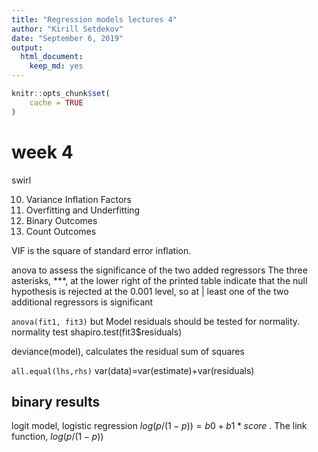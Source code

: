 ```yaml
---
title: "Regression models lectures 4"
author: "Kirill Setdekov"
date: "September 6, 2019"
output:
  html_document:
    keep_md: yes
---
```


```r
knitr::opts_chunk$set(
	cache = TRUE
)
```

# week 4

swirl

10. Variance Inflation Factors
11. Overfitting and Underfitting
12. Binary Outcomes
13. Count Outcomes


VIF is the square of standard error inflation.

anova to assess the significance of the two added regressors
The three asterisks, ***, at the lower right of the printed table indicate that the null hypothesis is rejected at the 0.001 level, so at
| least one of the two additional regressors is significant

`anova(fit1, fit3)`
but 
Model residuals should be tested for normality.
normality test
shapiro.test(fit3$residuals)


deviance(model), calculates the residual sum of squares

`all.equal(lhs,rhs)`
var(data)=var(estimate)+var(residuals)

## binary results
logit model, logistic regression
$log(p/(1-p)) = b0 + b1*score$ . The link function, $log(p/(1-p))$


